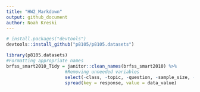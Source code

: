 ```yaml
---
title: "HW2_Markdown"
output: github_document
author: Noah Kreski
---
```


```r
# install.packages("devtools")
devtools::install_github("p8105/p8105.datasets")

library(p8105.datasets)
#Formatting appropriate names
brfss_smart2010_Tidy = janitor::clean_names(brfss_smart2010) %>%
                      #Removing unneeded variables
                      select(-class, -topic, -question, -sample_size, -(confidence_limit_low:geo_location))%>%
                      spread(key = response, value = data_value)
                      



```



